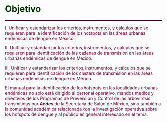 # **<span style="color:#003300;"> Objetivo </span>** {#objetivos}

<hr style="height:2px;border-width:0;color:#330019;background-color:#330019"> 

<span style="color:#660033;">I.	Unificar y estandarizar los criterios, instrumentos, y cálculos que se requieren para la identificación de los hotspots en las áreas urbanas endémicas de dengue en México.</span>

<span style="color:#660033;">II. Unificar y estandarizar los criterios, instrumentos, y cálculos que se requieren para identificación de las cadenas de transmisión en las áreas urbanas endémicas de dengue en México.</span>


<span style="color:#660033;">III. Unificar y estandarizar los criterios, instrumentos, y cálculos que se requieren para identificación de los clusters de transmisión en las áreas urbanas endémicas de dengue  en México.</span>

<span style="color:#660033;">El manual para la identificación de los hotspots en las localidades urbanas endémicas no solo está dirigido al personal operativo, mandos medios y directivos de los Programas de Prevención y Control de las arbovirosis transmitidas por ***Aedes*** de la Secretaria de Salud de México, sino también a la comunidad académica relacionada con la investigación operativa sobre los hotspots de dengue y al público en general interesado en el tema.</span>

